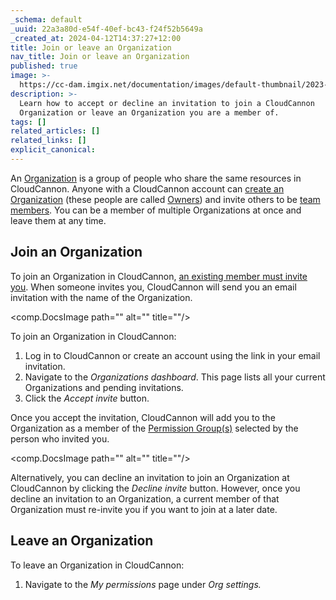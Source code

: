 ```yaml
---
_schema: default
_uuid: 22a3a80d-e54f-40ef-bc43-f24f52b5649a
_created_at: 2024-04-12T14:37:27+12:00
title: Join or leave an Organization
nav_title: Join or leave an Organization
published: true
image: >-
  https://cc-dam.imgix.net/documentation/images/default-thumbnail/2023-Q4/CloudCannon-Documentation-Thumbnail.png
description: >-
  Learn how to accept or decline an invitation to join a CloudCannon
  Organization or leave an Organization you are a member of.
tags: []
related_articles: []
related_links: []
explicit_canonical:
---
```

An [Organization](/documentation/articles/what-is-an-organization/) is a group of people who share the same resources in CloudCannon. Anyone with a CloudCannon account can [create an Organization](/documentation/articles/creating-a-new-organization/) (these people are called [Owners](/documentation/articles/default-permission-groups/#owners)) and invite others to be [team members](/documentation/articles/managing-your-team-members/). You can be a member of multiple Organizations at once and leave them at any time.

## Join an Organization

To join an Organization in CloudCannon, [an existing member must invite you](/documentation/articles/managing-your-team-members/). When someone invites you, CloudCannon will send you an email invitation with the name of the Organization.

<comp.DocsImage path="" alt="" title=""/>

To join an Organization in CloudCannon:

1. Log in to CloudCannon or create an account using the link in your email invitation.
2. Navigate to the *Organizations dashboard*. This page lists all your current Organizations and pending invitations.
3. Click the *Accept invite* button.

Once you accept the invitation, CloudCannon will add you to the Organization as a member of the [Permission Group(s)](/documentation/articles/what-are-permission-groups/) selected by the person who invited you.

<comp.DocsImage path="" alt="" title=""/>

Alternatively, you can decline an invitation to join an Organization at CloudCannon by clicking the *Decline invite* button. However, once you decline an invitation to an Organization, a current member of that Organization must re-invite you if you want to join at a later date.

## Leave an Organization

To leave an Organization in CloudCannon:

1. Navigate to the *My permissions* page under *Org settings.*
